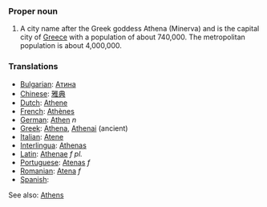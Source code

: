 ===Proper noun===
#A city name after the Greek goddess Athena (Minerva) and is the capital city of [[Greece]] with a population of about 740,000.  The metropolitan population is about 4,000,000.

===Translations===
*[[Bulgarian]]: [[Атина]]
*[[Chinese]]: [[雅典]]
*[[Dutch]]: [[Athene]]
*[[French]]: [[Athènes]]
*[[German]]: [[Athen]] ''n''
*[[Greek]]: [[Athena]], [[Athenai]] (ancient)
*[[Italian]]: [[Atene]]
*[[Interlingua]]: [[Athenas]]
*[[Latin]]: [[Athenae]] ''f pl.''
*[[Portuguese]]: [[Atenas]] ''f''
*[[Romanian]]: [[Atena]] ''f''
*[[Spanish]]:
See also: [[en:Athens|Athens]]